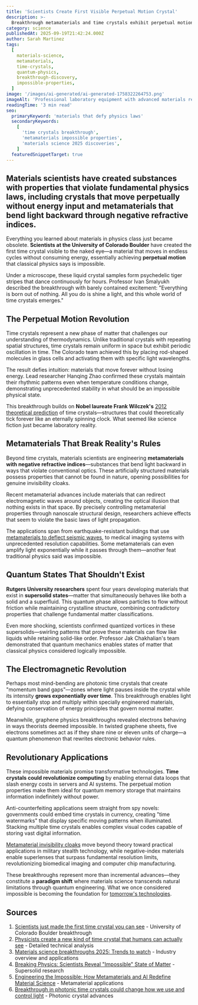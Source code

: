```yaml
---
title: 'Scientists Create First Visible Perpetual Motion Crystal'
description: >-
  Breakthrough metamaterials and time crystals exhibit perpetual motion, negative mass effects, and properties that challenge everything we know about matter and physics
category: science
publishedAt: 2025-09-19T21:42:24.000Z
author: Sarah Martinez
tags:
  [
    materials-science,
    metamaterials,
    time-crystals,
    quantum-physics,
    breakthrough-discovery,
    impossible-properties,
  ]
image: '/images/ai-generated/ai-generated-1758322264753.png'
imageAlt: 'Professional laboratory equipment with advanced materials research crystals under controlled scientific conditions, showcasing modern materials science breakthroughs'
readingTime: '3 min read'
seo:
  primaryKeyword: 'materials that defy physics laws'
  secondaryKeywords:
    [
      'time crystals breakthrough',
      'metamaterials impossible properties',
      'materials science 2025 discoveries',
    ]
  featuredSnippetTarget: true
---
```


## Materials scientists have created substances with properties that violate fundamental physics laws, including crystals that move perpetually without energy input and metamaterials that bend light backward through negative refractive indices.

Everything you learned about materials in physics class just became obsolete. **Scientists at the University of Colorado Boulder** have created the first time crystal visible to the naked eye—a material that moves in endless cycles without consuming energy, essentially achieving **perpetual motion** that classical physics says is impossible.

Under a microscope, these liquid crystal samples form psychedelic tiger stripes that dance continuously for hours. Professor Ivan Smalyukh described the breakthrough with barely contained excitement: "Everything is born out of nothing. All you do is shine a light, and this whole world of time crystals emerges."

## The Perpetual Motion Revolution

Time crystals represent a new phase of matter that challenges our understanding of thermodynamics. Unlike traditional crystals with repeating spatial structures, time crystals remain uniform in space but exhibit periodic oscillation in time. The Colorado team achieved this by placing rod-shaped molecules in glass cells and activating them with specific light wavelengths.

The result defies intuition: materials that move forever without losing energy. Lead researcher Hanqing Zhao confirmed these crystals maintain their rhythmic patterns even when temperature conditions change, demonstrating unprecedented stability in what should be an impossible physical state.

This breakthrough builds on **Nobel laureate Frank Wilczek's** [2012 theoretical prediction](/science/scientists-found-evidence-digital-universe) of time crystals—structures that could theoretically tick forever like an eternally spinning clock. What seemed like science fiction just became laboratory reality.

## Metamaterials That Break Reality's Rules

Beyond time crystals, materials scientists are engineering **metamaterials with negative refractive indices**—substances that bend light backward in ways that violate conventional optics. These artificially structured materials possess properties that cannot be found in nature, opening possibilities for genuine invisibility cloaks.

Recent metamaterial advances include materials that can redirect electromagnetic waves around objects, creating the optical illusion that nothing exists in that space. By precisely controlling metamaterial properties through nanoscale structural design, researchers achieve effects that seem to violate the basic laws of light propagation.

The applications span from earthquake-resistant buildings that use [metamaterials to deflect seismic waves](/science/scientists-create-materials-rewrite-reality-4d-metamaterials), to medical imaging systems with unprecedented resolution capabilities. Some metamaterials can even amplify light exponentially while it passes through them—another feat traditional physics said was impossible.

## Quantum States That Shouldn't Exist

**Rutgers University researchers** spent four years developing materials that exist in **supersolid states**—matter that simultaneously behaves like both a solid and a superfluid. This quantum phase allows particles to flow without friction while maintaining crystalline structure, combining contradictory properties that challenge fundamental matter classifications.

Even more shocking, scientists confirmed quantized vortices in these supersolids—swirling patterns that prove these materials can flow like liquids while retaining solid-like order. Professor Jak Chakhalian's team demonstrated that quantum mechanics enables states of matter that classical physics considered logically impossible.

## The Electromagnetic Revolution

Perhaps most mind-bending are photonic time crystals that create "momentum band gaps"—zones where light pauses inside the crystal while its intensity **grows exponentially over time**. This breakthrough enables light to essentially stop and multiply within specially engineered materials, defying conservation of energy principles that govern normal matter.

Meanwhile, graphene physics breakthroughs revealed electrons behaving in ways theorists deemed impossible. In twisted graphene sheets, five electrons sometimes act as if they share nine or eleven units of charge—a quantum phenomenon that rewrites electronic behavior rules.

## Revolutionary Applications

These impossible materials promise transformative technologies. **Time crystals could revolutionize computing** by enabling eternal data loops that slash energy costs in servers and AI systems. The perpetual motion properties make them ideal for quantum memory storage that maintains information indefinitely without power.

Anti-counterfeiting applications seem straight from spy novels: governments could embed time crystals in currency, creating "time watermarks" that display specific moving patterns when illuminated. Stacking multiple time crystals enables complex visual codes capable of storing vast digital information.

[Metamaterial invisibility cloaks](/science/mit-impossible-2d-material-stronger-than-steel) move beyond theory toward practical applications in military stealth technology, while negative-index materials enable superlenses that surpass fundamental resolution limits, revolutionizing biomedical imaging and computer chip manufacturing.

These breakthroughs represent more than incremental advances—they constitute a **paradigm shift** where materials science transcends natural limitations through quantum engineering. What we once considered impossible is becoming the foundation for [tomorrow's technologies](/science/room-temperature-superconductor-confirmed).

## Sources

1. [Scientists just made the first time crystal you can see](https://www.sciencedaily.com/releases/2025/09/250907024555.htm) - University of Colorado Boulder breakthrough
2. [Physicists create a new kind of time crystal that humans can actually see](https://phys.org/news/2025-09-physicists-kind-crystal-humans.html) - Detailed technical analysis
3. [Materials science breakthroughs 2025: Trends to watch](https://www.cas.org/resources/cas-insights/materials-science-trends-2025) - Industry overview and applications
4. [Breaking Physics: Scientists Reveal "Impossible" State of Matter](https://lifeboat.com/blog/2024/11/breaking-physics-scientists-reveal-impossible-state-of-matter-thats-both-solid-and-superfluid) - Supersolid research
5. [Engineering the Impossible: How Metamaterials and AI Redefine Material Science](https://scitechdaily.com/engineering-the-impossible-how-metamaterials-and-ai-redefine-material-science/) - Metamaterial applications
6. [Breakthrough in photonic time crystals could change how we use and control light](https://www.sciencedaily.com/releases/2024/11/241112123307.htm) - Photonic crystal advances
